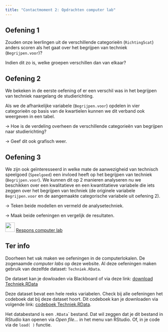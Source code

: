 ```yaml
---
title: "Contactmoment 2: Opdrachten computer lab"
---
```


::: {.callout-tip icon=false}
## <i class="bi bi-journal-richtext"></i> Oefening 1

Zouden onze leerlingen uit de verschillende categorieën (`Richting5cat`) anders scoren als het gaat over
het begrijpen van techniek (`Begrijpen.voor`)? 

Indien dit zo is, welke groepen verschillen dan van elkaar?
:::

::: {.callout-tip icon=false}
## <i class="bi bi-journal-richtext"></i> Oefening 2

We bekeken in de eerste oefening of er een verschil was in het begrijpen van techniek naargelang de
studierichting. 

Als we de afhankelijke variabele (`Begrijpen.voor`) opdelen in vier categorieën op basis
van de kwartielen kunnen we dit verband ook weergeven in een tabel.

→ Hoe is de verdeling overheen de verschillende categorieën van begrijpen naar studierichting?

→ Geef dit ook grafisch weer.
:::

::: {.callout-tip icon=false}
## <i class="bi bi-journal-richtext"></i> Oefening 3

We zijn ook geïnteresseerd in welke mate de aanwezigheid van technisch speelgoed (`Speelgoed`) een
invloed heeft op het begrijpen van techniek (`Begrijpen.voor`). We kunnen dit op 2 manieren analyseren
nu we beschikken over een kwalitatieve en een kwantitatieve variabele die iets zeggen over het
begrijpen van techniek (de originele variabele `Begrijpen.voor` en de aangemaakte categorische variabele uit oefening 2).

→ Teken beide modellen en vermeld de analysetechniek.

→ Maak beide oefeningen en vergelijk de resultaten.
:::

![](/images/icons/worked-example.png){width="30"} [Respons computer lab](/Contactmomenten/C2/Respons_C2.qmd) 

::: callout-note
## Ter info

Doorheen het vak maken we oefeningen in de computerlokalen. De zogenaamde *computer labs* op deze website. Al deze oefeningen maken gebruik van dezelfde dataset: `Techniek.RData`.

De dataset kan je dowloaden via Blackboard of via deze link: [download Techniek.RData](/Contactmomenten/Techniek.RData)

Deze dataset bevat een hele reeks variabelen. Check bij alle oefeningen het codeboek dat bij deze dataset hoort. Dit codeboek kan je downloaden via volgende link: [codeboek Techniek.RData](/Contacmomenten/Legende variabelen Techniek.pdf).

Het databestand is een `.RData`\` bestand. Dat wil zeggen dat je dit bestand in RStudio kan openen via *Open file...* in het menu van RStudio. Of, in je code via de `load( )` functie.
:::